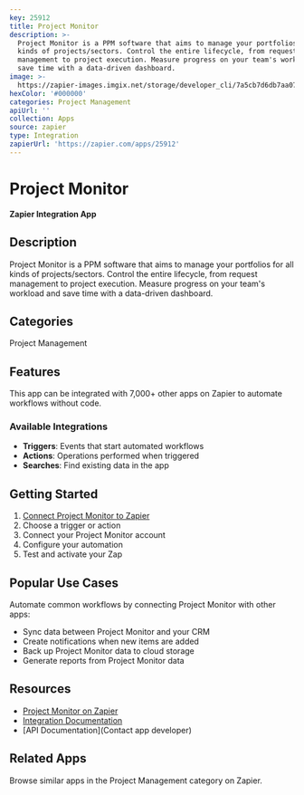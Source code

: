 ```yaml
---
key: 25912
title: Project Monitor
description: >-
  Project Monitor is a PPM software that aims to manage your portfolios for all
  kinds of projects/sectors. Control the entire lifecycle, from request
  management to project execution. Measure progress on your team's workload and
  save time with a data-driven dashboard.
image: >-
  https://zapier-images.imgix.net/storage/developer_cli/7a5cb7d6db7aa075510903129775e838.png?auto=format%2Ccompress&ixlib=python-3.0.0&q=50
hexColor: '#000000'
categories: Project Management
apiUrl: ''
collection: Apps
source: zapier
type: Integration
zapierUrl: 'https://zapier.com/apps/25912'
---
```

# Project Monitor

**Zapier Integration App**

## Description

Project Monitor is a PPM software that aims to manage your portfolios for all kinds of projects/sectors. Control the entire lifecycle, from request management to project execution. Measure progress on your team's workload and save time with a data-driven dashboard.

## Categories

Project Management

## Features

This app can be integrated with 7,000+ other apps on Zapier to automate workflows without code.

### Available Integrations

- **Triggers**: Events that start automated workflows
- **Actions**: Operations performed when triggered
- **Searches**: Find existing data in the app

## Getting Started

1. [Connect Project Monitor to Zapier](https://zapier.com/apps/25912)
2. Choose a trigger or action
3. Connect your Project Monitor account
4. Configure your automation
5. Test and activate your Zap

## Popular Use Cases

Automate common workflows by connecting Project Monitor with other apps:

- Sync data between Project Monitor and your CRM
- Create notifications when new items are added
- Back up Project Monitor data to cloud storage
- Generate reports from Project Monitor data

## Resources

- [Project Monitor on Zapier](https://zapier.com/apps/25912)
- [Integration Documentation](https://zapier.com/apps/25912/integrations)
- [API Documentation](Contact app developer)

## Related Apps

Browse similar apps in the Project Management category on Zapier.
